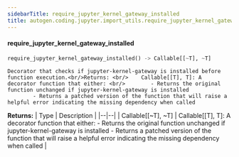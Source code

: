 ```yaml
---
sidebarTitle: require_jupyter_kernel_gateway_installed
title: autogen.coding.jupyter.import_utils.require_jupyter_kernel_gateway_installed
---
```


<code class="doc-symbol doc-symbol-heading doc-symbol-function"></code>
#### require_jupyter_kernel_gateway_installed

```python
require_jupyter_kernel_gateway_installed() -> Callable[[~T], ~T]
```

    Decorator that checks if jupyter-kernel-gateway is installed before function execution.<br/>Returns: <br/>    Callable[[T], T]: A decorator function that either: <br/>        - Returns the original function unchanged if jupyter-kernel-gateway is installed
            - Returns a patched version of the function that will raise a helpful error indicating the missing dependency when called

<b>Returns:</b>
| Type | Description |
|--|--|
| Callable[[~T], ~T] | Callable[[T], T]: A decorator function that either: - Returns the original function unchanged if jupyter-kernel-gateway is installed - Returns a patched version of the function that will raise a helpful error indicating the missing dependency when called |

<br />